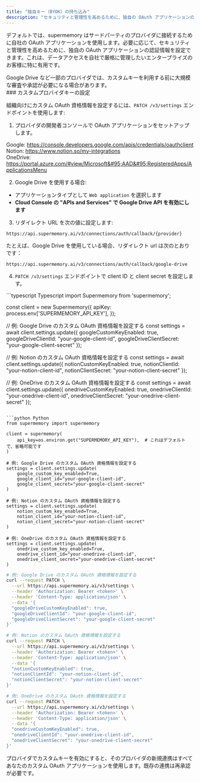 ```yaml
---
title: "独自キー（BYOK）の持ち込み"
description: "セキュリティと管理性を高めるために、独自の OAuth アプリケーションの認証情報を設定する"
---
```


デフォルトでは、supermemory はサードパーティのプロバイダに接続するために自社の OAuth アプリケーションを使用します。必要に応じて、セキュリティと管理性を高めるために、独自の OAuth アプリケーションの認証情報を設定できます。これは、データアクセスを自社で厳格に管理したいエンタープライズのお客様に特に有用です。

<Danger>
  Google Drive など一部のプロバイダでは、カスタムキーを利用する前に大規模な審査や承認が必要になる場合があります。
</Danger>

<div id="setting-up-custom-provider-keys">
  ### カスタムプロバイダキーの設定
</div>

組織向けにカスタム OAuth 資格情報を設定するには、`PATCH /v3/settings` エンドポイントを使用します:

1. プロバイダの開発者コンソールで OAuth アプリケーションをセットアップします。

Google: https://console.developers.google.com/apis/credentials/oauthclient \
Notion: https://www.notion.so/my-integrations \
OneDrive: https://portal.azure.com/#view/Microsoft&#95;AAD&#95;RegisteredApps/ApplicationsMenu

2. Google Drive を使用する場合:

* アプリケーションタイプとして `Web application` を選択します
* **Cloud Console の &quot;APIs and Services&quot; で Google Drive API を有効にします**

3. リダイレクト URL を次の値に設定します:

```
https://api.supermemory.ai/v3/connections/auth/callback/{provider}
```

たとえば、Google Drive を使用している場合、リダイレクト url は次のとおりです：

```
https://api.supermemory.ai/v3/connections/auth/callback/google-drive
```

4. `PATCH /v3/settings` エンドポイントで client ID と client secret を設定します。

<CodeGroup>
  ```typescript Typescript
  import Supermemory from 'supermemory';

  const client = new Supermemory({
    apiKey: process.env['SUPERMEMORY_API_KEY'],
  });

  // 例: Google Drive のカスタム OAuth 資格情報を設定する
  const settings = await client.settings.update({
    googleCustomKeyEnabled: true,
    googleDriveClientId: "your-google-client-id",
    googleDriveClientSecret: "your-google-client-secret"
  });

  // 例: Notion のカスタム OAuth 資格情報を設定する
  const settings = await client.settings.update({
    notionCustomKeyEnabled: true,
    notionClientId: "your-notion-client-id",
    notionClientSecret: "your-notion-client-secret"
  });

  // 例: OneDrive のカスタム OAuth 資格情報を設定する
  const settings = await client.settings.update({
    onedriveCustomKeyEnabled: true,
    onedriveClientId: "your-onedrive-client-id",
    onedriveClientSecret: "your-onedrive-client-secret"
  });
  ```

  ```python Python
  from supermemory import supermemory

  client = supermemory(
      api_key=os.environ.get("SUPERMEMORY_API_KEY"),  # これはデフォルトで、省略可能です
  )

  # 例: Google Drive のカスタム OAuth 資格情報を設定する
  settings = client.settings.update(
      google_custom_key_enabled=True,
      google_client_id="your-google-client-id",
      google_client_secret="your-google-client-secret"
  )

  # 例: Notion のカスタム OAuth 資格情報を設定する
  settings = client.settings.update(
      notion_custom_key_enabled=True,
      notion_client_id="your-notion-client-id",
      notion_client_secret="your-notion-client-secret"
  )

  # 例: OneDrive のカスタム OAuth 資格情報を設定する
  settings = client.settings.update(
      onedrive_custom_key_enabled=True,
      onedrive_client_id="your-onedrive-client-id",
      onedrive_client_secret="your-onedrive-client-secret"
  )
  ```

  ```bash cURL
  # 例: Google Drive のカスタム OAuth 資格情報を設定する
  curl --request PATCH \
    --url https://api.supermemory.ai/v3/settings \
    --header 'Authorization: Bearer <token>' \
    --header 'Content-Type: application/json' \
    --data '{
    "googleDriveCustomKeyEnabled": true,
    "googleDriveClientId": "your-google-client-id",
    "googleDriveClientSecret": "your-google-client-secret"
  }'

  # 例: Notion のカスタム OAuth 資格情報を設定する
  curl --request PATCH \
    --url https://api.supermemory.ai/v3/settings \
    --header 'Authorization: Bearer <token>' \
    --header 'Content-Type: application/json' \
    --data '{
    "notionCustomKeyEnabled": true,
    "notionClientId": "your-notion-client-id",
    "notionClientSecret": "your-notion-client-secret"
  }'

  # 例: OneDrive のカスタム OAuth 資格情報を設定する
  curl --request PATCH \
    --url https://api.supermemory.ai/v3/settings \
    --header 'Authorization: Bearer <token>' \
    --header 'Content-Type: application/json' \
    --data '{
    "onedriveCustomKeyEnabled": true,
    "onedriveClientId": "your-onedrive-client-id",
    "onedriveClientSecret": "your-onedrive-client-secret"
  }'
  ```
</CodeGroup>

<Warning>
  プロバイダでカスタムキーを有効にすると、そのプロバイダの新規連携はすべてあなたのカスタム OAuth アプリケーションを使用します。既存の連携は再承認が必要です。
</Warning>
